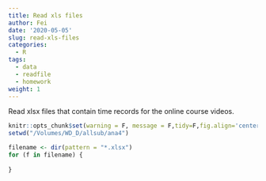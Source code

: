 ```yaml
---
title: Read xls files
author: Fei
date: '2020-05-05'
slug: read-xls-files
categories:
  - R
tags:
  - data
  - readfile
  - homework
weight: 1
---
```


Read xlsx files that contain time records for the online course videos.

```r
knitr::opts_chunk$set(warning = F, message = F,tidy=F,fig.align='center',fig.showtext=TRUE,results="hold",fig.show = "hold")
setwd("/Volumes/WD_D/allsub/ana4")
```

```r
filename <- dir(pattern = "*.xlsx")
for (f in filename) {
  
}
```

